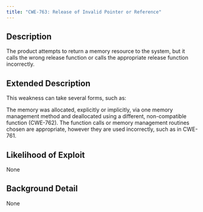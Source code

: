 ```yaml
---
title: "CWE-763: Release of Invalid Pointer or Reference"
---
```


## Description
The product attempts to return a memory resource to the system, but it calls the wrong release function or calls the appropriate release function incorrectly.

## Extended Description

This weakness can take several forms, such as:

The memory was allocated, explicitly or implicitly, via one memory management method and deallocated using a different, non-compatible function (CWE-762).
The function calls or memory management routines chosen are appropriate, however they are used incorrectly, such as in CWE-761.



## Likelihood of Exploit
None

## Background Detail
None
        